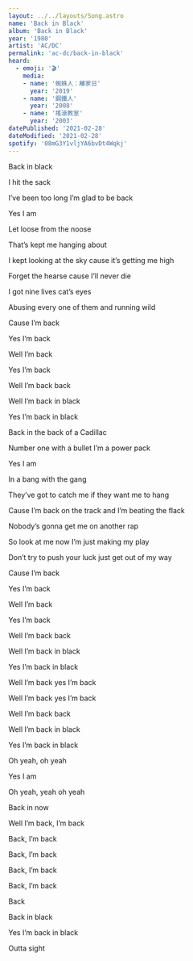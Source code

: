 ```yaml
---
layout: ../../layouts/Song.astro
name: 'Back in Black'
album: 'Back in Black'
year: '1980'
artist: 'AC/DC'
permalink: 'ac-dc/back-in-black'
heard:
  - emoji: '🎬'
    media:
    - name: '蜘蛛人：離家日'
      year: '2019'
    - name: '鋼鐵人'
      year: '2008'
    - name: '搖滾教室'
      year: '2003'
datePublished: '2021-02-28'
dateModified: '2021-02-28'
spotify: '08mG3Y1vljYA6bvDt4Wqkj'
---
```


<LyricSection>

Back in black

I hit the sack

I&rsquo;ve been too long I&rsquo;m glad to be back

Yes I am

Let loose from the noose

That&rsquo;s kept me hanging about

I kept looking at the sky cause it&rsquo;s getting me high

Forget the hearse cause I&rsquo;ll never die

I got nine lives cat&rsquo;s eyes

Abusing every one of them and running wild

Cause I&rsquo;m back

Yes I&rsquo;m back

Well I&rsquo;m back

Yes I&rsquo;m back

Well I&rsquo;m back back

Well I&rsquo;m back in black

Yes I&rsquo;m back in black

</LyricSection>

<LyricSection>

Back in the back of a Cadillac

Number one with a bullet I&rsquo;m a power pack

Yes I am

In a bang with the gang

They&rsquo;ve got to catch me if they want me to hang

Cause I&rsquo;m back on the track and I&rsquo;m beating the flack

Nobody&rsquo;s gonna get me on another rap

So look at me now I&rsquo;m just making my play

Don&rsquo;t try to push your luck just get out of my way

Cause I&rsquo;m back

Yes I&rsquo;m back

Well I&rsquo;m back

Yes I&rsquo;m back

Well I&rsquo;m back back

Well I&rsquo;m back in black

Yes I&rsquo;m back in black

</LyricSection>

<LyricSection>

Well I&rsquo;m back yes I&rsquo;m back

Well I&rsquo;m back yes I&rsquo;m back

Well I&rsquo;m back back

Well I&rsquo;m back in black

Yes I&rsquo;m back in black

</LyricSection>

<LyricSection>

Oh yeah, oh yeah

Yes I am

Oh yeah, yeah oh yeah

Back in now

</LyricSection>

<LyricSection>

Well I&rsquo;m back, I&rsquo;m back

Back, I&rsquo;m back

Back, I&rsquo;m back

Back, I&rsquo;m back

Back, I&rsquo;m back

Back

Back in black

Yes I&rsquo;m back in black

</LyricSection>


<LyricSection>

Outta sight

</LyricSection>
